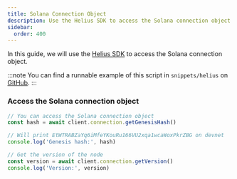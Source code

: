 ```yaml
---
title: Solana Connection Object
description: Use the Helius SDK to access the Solana connection object
sidebar:
  order: 400
---
```


In this guide, we will use the [Helius SDK](/helius/getting-started) to access the Solana connection object.

:::note
You can find a runnable example of this script in `snippets/helius` on <a href="https://github.com/pubkeyapp/pubkey-notes/tree/main/snippets/helius" target="_blank" rel="noopener noreferrer">GitHub</a>.
:::

### Access the Solana connection object

```typescript
// You can access the Solana connection object
const hash = await client.connection.getGenesisHash()

// Will print EtWTRABZaYq6iMfeYKouRu166VU2xqa1wcaWoxPkrZBG on devnet
console.log('Genesis hash:', hash)

// Get the version of the node
const version = await client.connection.getVersion()
console.log('Version:', version)
```
